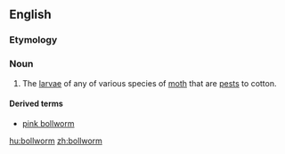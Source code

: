 ==English==
{{rfi}}
{{wikipedia}}
===Etymology===
{{compound|boll|worm|lang=en}}
===Noun===
{{en-noun}}

# The [[larva]]e of any of various species of [[moth]] that are [[pest]]s to cotton.

====Derived terms====
* [[pink bollworm]]

[[hu:bollworm]]
[[zh:bollworm]]
